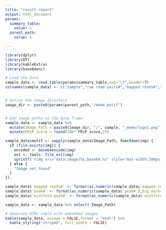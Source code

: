 ```yaml
---
title: "result report"
output: html_document
params:
  summary_table:
    value: x
  parent_path:
    value: x

---
```


```r
library(dplyr)
library(DT)
library(kableExtra)
library(base64enc)

# Load the data
sample_data <- read.table(params$summary_table,sep="\t",header=T)
colnames(sample_data) <- c("sample","raw read pairs#","mapped reads#","mapping ratio%","peak#","min5fold peak#","max peak score","peak reads#","FRiP_score")


# Define the image directory
image_dir <- paste0(params$parent_path,"/meme_motif")


# Add image paths to the data frame
sample_data <- sample_data %>%
  mutate(Image_Path = paste0(image_dir, "/", sample, "_meme/logo1.png")) %>%
  mutate(FRiP_score = round(100* FRiP_score,2))

sample_data$motif <- sapply(sample_data$Image_Path, function(img) {
  if (file.exists(img)) {
    encoded <- base64encode(img)
    ext <- tools::file_ext(img)
    sprintf('<img src="data:image/%s;base64,%s" style="max-width:100px;">', ext, encoded)
  } else {
    "Image not found"
  }
})

sample_data$`mapped reads#` <- format(as.numeric(sample_data$`mapped reads#`),big.mark=",")
sample_data$`peak#` <- format(as.numeric(sample_data$`peak#`),big.mark=",")
sample_data$`min5fold peak#` <- format(as.numeric(sample_data$`min5fold peak#`),big.mark=",")

sample_data <- sample_data %>% select(-Image_Path)

# Generate HTML table with embedded images
kable(sample_data, escape = FALSE,format = "html") %>%
  kable_styling("striped", full_width = FALSE)
```